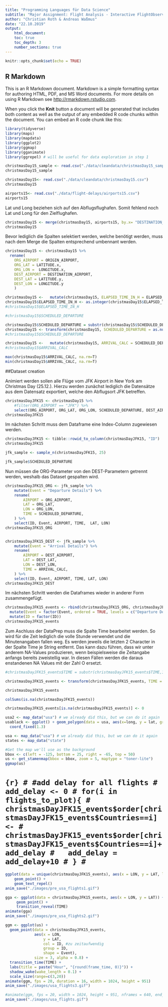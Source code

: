 ```yaml
---
title: "Programming Languages für Data Science"
subtitle: "Major Assignment: Flight Analysis - Interactive FlightObservation"
author: "Christian Roth & Andreas Waßmus"
date: "22.10.2019"
output:
    html_document:
    toc: true
    toc_depth: 3
    number_sections: true
---
```


```r
knitr::opts_chunk$set(echo = TRUE)
```

## R Markdown

This is an R Markdown document. Markdown is a simple formatting syntax for authoring HTML, PDF, and MS Word documents. For more details on using R Markdown see <http://rmarkdown.rstudio.com>.

When you click the **Knit** button a document will be generated that includes both content as well as the output of any embedded R code chunks within the document. You can embed an R code chunk like this:

```r
library(tidyverse)
library(maps)
library(mapdata)
library(ggplot2)    
library(ggmap)
library(gganimate)
library(ggrepel) # will be useful for data exploration in step 1
```



```r
christmasDay15_sample <- read.csv("./data/cleandata/christmasDay15_sample.csv")
christmasDay15_sample

christmasDay15<- read.csv("./data/cleandata/christmasDay15.csv")
christmasDay15

airports15<- read.csv("./data/flight-delays/airports15.csv")
airports15

```

Lat und Long beziehen sich auf den Abflugsflughafen. Somit fehlend noch Lat und Long für den Zielflughafen. 
```r
christmasDay15 <- merge(christmasDay15, airports15, by.x= "DESTINATION_AIRPORT", by.y="IATA_CODE", all.x = TRUE)
christmasDay15
```
Bevor lediglich die Spalten selektiert werden, welche benötigt werden, muss nach dem Merge die Spalten entsprechend umbennant werden. 
```r
christmasDay15 <- christmasDay15 %>% 
  rename(
    ORG_AIRPORT = ORIGIN_AIRPORT,
    ORG_LAT = LATITUDE.x,
    ORG_LON =  LONGITUDE.x,
    DEST_AIRPORT = DESTINATION_AIRPORT,
    DEST_LAT = LATITUDE.y,
    DEST_LON = LONGITUDE.y
    )
```


```r
christmasDay15 <-   mutate(christmasDay15, ELAPSED_TIME_IN_H = ELAPSED_TIME / 60)
christmasDay15$ELAPSED_TIME_IN_H <- as.integer(christmasDay15$ELAPSED_TIME_IN_H)
#christmasDay15$ELAPSED_TIME_IN_H
```

```r
#christmasDay15$SCHEDULED_DEPARTURE
```



```r
christmasDay15$SCHEDULED_DEPARTURE = substr(christmasDay15$SCHEDULED_DEPARTURE,1,nchar(christmasDay15$SCHEDULED_DEPARTURE)-2)
christmasDay15 <- transform(christmasDay15, SCHEDULED_DEPARTURE = as.numeric(SCHEDULED_DEPARTURE))
#christmasDay15$SCHEDULED_DEPARTURE
```


```r
christmasDay15 <-   mutate(christmasDay15, ARRIVAL_CALC = SCHEDULED_DEPARTURE + ELAPSED_TIME_IN_H)
#christmasDay15$ARRIVAL_CALC
```


```r
max(christmasDay15$ARRIVAL_CALC, na.rm=T)
min(christmasDay15$ARRIVAL_CALC, na.rm=T)

```


##Dataset creation

Animiert werden sollen alle Flüge vom JFK Airport in New York am Christmas Day (25.12.).
Hierzu werden zunächst lediglich die Datensätze aus dem Datensatz exportiert, welche den Abflugsort JFK betreffen.
```r
christmasDayJFK15 <- christmasDay15 %>% 
    #filter(ORG_AIRPORT == "JFK") %>% 
    select(ORG_AIRPORT, ORG_LAT, ORG_LON, SCHEDULED_DEPARTURE, DEST_AIRPORT, DEST_LAT, DEST_LON,  ARRIVAL_CALC) 
christmasDayJFK15
```

Im nächsten Schritt muss dem Dataframe eine Index-Column zugewiesen werden.

```r
christmasDayJFK15 <- tibble::rowid_to_column(christmasDayJFK15, "ID")
christmasDayJFK15
```

```r
jfk_sample <- sample_n(christmasDayJFK15, 25)
```

```r
jfk_sample$SCHEDULED_DEPARTURE
```


Nun müssen die ORG-Parameter von den DEST-Parametern getrennt werden, weshalb das Dataset gespalten wird. 


```r
christmasDayJFK15_ORG <- jfk_sample %>% 
    mutate(Event = "Departure Details") %>%
    rename(
        AIRPORT = ORG_AIRPORT,
        LAT = ORG_LAT,
        LON = ORG_LON,
        TIME = SCHEDULED_DEPARTURE,
    ) %>%
    select(ID, Event, AIRPORT, TIME,  LAT, LON) 
christmasDayJFK15_ORG


christmasDayJFK15_DEST <- jfk_sample %>% 
    mutate(Event = "Arrival Details") %>%
    rename(
        AIRPORT = DEST_AIRPORT,
        LAT = DEST_LAT,
        LON = DEST_LON,
        TIME = ARRIVAL_CALC,
    ) %>%
    select(ID, Event, AIRPORT, TIME, LAT, LON) 
christmasDayJFK15_DEST
```

Im nächsten Schritt werden die Dataframes wieder in anderer Form zusammengefügt. 
```r
christmasDayJFK15_events <- rbind(christmasDayJFK15_ORG, christmasDayJFK15_DEST) %>%
  mutate(Event = factor(Event, ordered = TRUE, levels = c("Departure Details", "Arrival Details"))) %>%
  mutate(ID = factor(ID))
christmasDayJFK15_events
```

Zum Aschluss der DataPrep muss die Spalte Time bearbeitet werden. So wird für die Zeit lediglich die volle Stunde verwendet und die Minutenangaben fallen weg. Es werden jeweils die letzten 2 Character in der Spalte Time je String entfernt. Das kann dazu führen, dass wir unter anderem NA-Values produzieren, wenn beispielsweise die Zeitangabe anfangs bereits zweistellig war. In diesen Fällen werden die daraus enstandenen NA Values mit der Zahl O ersetzt. 
```r
#christmasDayJFK15_events$TIME = substr(christmasDayJFK15_events$TIME,1,nchar(christmasDayJFK15_events$TIME)-2)

christmasDayJFK15_events <- transform(christmasDayJFK15_events, TIME = as.numeric(TIME))

christmasDayJFK15_events
```

```r
colSums(is.na(christmasDayJFK15_events))
```

```r
christmasDayJFK15_events[is.na(christmasDayJFK15_events)] <- 0
```

```r
usa2 <- map_data("usa") # we already did this, but we can do it again
usablack <- ggplot() + geom_polygon(data = usa, aes(x=long, y = lat, group = group)) + 
  coord_fixed(1.3)
```



```r
usa <- map_data("usa") # we already did this, but we can do it again
states <- map_data("state")

#Get the map we'll use as the background
bbox <- c(left = -125, bottom = 25, right = -65, top = 50)
us <- get_stamenmap(bbox = bbox, zoom = 5, maptype = "toner-lite")
ggmap(us)

```

# ```{r}
# #add delay for all flights
# add_delay <- 0
# for(i in flights_to_plot){
#   christmasDayJFK15_events$order[christmasDayJFK15_events$Countries==i] <-
#           christmasDayJFK15_events$order[christmasDayJFK15_events$Countries==i]+add_delay
#   add_delay = add_delay+10
# }
# ```





```r
ggplot(data = unique(christmasDayJFK15_events), aes(x = LON, y = LAT, label = TIME)) +
    geom_point() + 
    geom_text_repel()
anim_save("./images/pre_usa_flights1.gif")
```

```r
gga <- ggplot(data = christmasDayJFK15_events, aes(x = LON, y = LAT)) +
     geom_point() +
     transition_reveal(TIME)
animate(gga)
anim_save("./images/pre_usa_flights2.gif")
```

```r
ggm <- ggplot(us) +
  geom_point(data = christmasDayJFK15_events, 
             aes(x = LON, 
                 y = LAT, 
                 col = ID, #zu zeitaufwendig
                 group = ID,
                 shape = Event),
             size = 3, alpha = 0.8) +
  transition_time(TIME) + 
  labs(title = paste("Hour", "{round(frame_time, 0)}")) +
  shadow_wake(wake_length = 0.1) +
  scale_size(range=c(3,20))
animate(ggm, fps = 20, duration = 16, width = 1024, height = 951) 
anim_save("./images/usa_flights3.gif")

```


```r
#animate(ggm, fps = 20, width = 1024, height = 951, nframes = 640, end_pause = 40)
anim_save("./images/usa_flights.gif")
```

